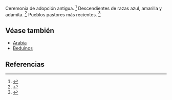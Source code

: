 Ceremonia de adopción antigua. <ref>{{lib|LU|70|3|8}}</ref> Descendientes de razas azul, amarilla y adamita. <ref>{{lib|LU|64|7|11}}</ref> Pueblos pastores más recientes. <ref>{{lib|LU|68|5|6}}</ref> 

== Véase también ==

* [[Arabia]]
* [[Beduinos]]


== Referencias ==

<references />
